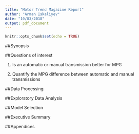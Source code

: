 ```yaml
---
title: "Motor Trend Magazine Report"
author: "Arman Iskaliyev"
date: "10/03/2018"
output: pdf_document
---
```


```r
knitr::opts_chunk$set(echo = TRUE)
```

##Synopsis

##Questions of interest

1. Is an automatic or manual transmission better for MPG

2. Quantify the MPG difference between automatic and manual transmissions

##Data Processing

##Exploratory Data Analysis

##Model Selection

##Executive Summary

##Appendices